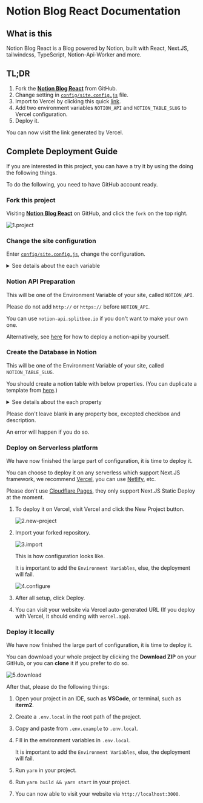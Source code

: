 
# Notion Blog React Documentation

## What is this

Notion Blog React is a Blog powered by Notion, built with React, Next.JS, tailwindcss, TypeScript, Notion-Api-Worker and more.

## TL;DR

1. Fork the [**Notion Blog React**](https://github.com/okisdev/Notion-Blog-React) from GitHub.
2. Change setting in [`config/site.config.js`](https://github.com/okisdev/Notion-Blog-React/blob/main/config/site.config.js) file.
3. Import to Vercel by clicking this quick [link](https://vercel.com/new/git/external?repository-url=https%3A%2F%2Fgithub.com%2FHarry-Yep%2FNotion-Blog-React).
4. Add two environment variables `NOTION_API` and `NOTION_TABLE_SLUG` to Vercel configuration.
5. Deploy it.

You can now visit the link generated by Vercel.

## Complete Deployment Guide

If you are interested in this project, you can have a try it by using the doing the following things.

<Callout type="info">

To do the following, you need to have GitHub account ready.

</Callout>

### Fork this project

Visiting [**Notion Blog React**](https://github.com/okisdev/Notion-Blog-React) on GitHub, and click the `fork` on the top right.

![1.project](/docs/notion-blog-react/intro/1.project.png)

### Change the site configuration

Enter [`config/site.config.js`](https://github.com/okisdev/Notion-Blog-React/blob/main/config/site.config.js), change the configuration.

<details>
  <summary>See details about the each variable</summary>

```js
module.exports = {
    global: {
        author: {
            name: 'Harry Yep', // The Blog author
            github: 'https://github.com/okisdev/Notion-Blog-React', // The Blog author GitHub
            email: 'hi@harrly.com', // The Blog author email
            privacy_policy: 'https://www.harrly.com/privacy-policy', // The Blog Privacy Policy
        },
        site: {
            name: 'Notion Blog React Example', // The Blog title
            description: 'Blog built with Notion, React, Next.js, tailwindcss, TypeScript, Notion-Api-Worker and more.', // The Blog description
            url: 'https://nbr.okis.dev/', // The blog URL
            banner_img: `https://cdn.harrly.com/project/GitHub/Notion-Blog-React/img/Notion-Blog-React.Banner.png`, // The Blog Open Graph image
            language: [
                // The supported language of the Blog (Not recommand to change, only support **简体中文** and **British England** so far)
                {
                    name: 'British English', // The language name (Default is **British English**)
                    code: 'en-GB', // The language code, this is related the URL you visited. For example, `blog.example.com/zh-CN` stand for **简体中文** of the blog.
                },
                {
                    name: 'Simplified Chinese',
                    code: 'zh-CN',
                },
            ],
        },
        content: {
            header: {
                description: `...`, // The description of the Blog, which will be shown on the header of the page. JSX supported.
                image_url: 'https://cdn.harrly.com/global/assets/icon/android-chrome-192x192.png', // The header image
            },
            license: {
                name: 'CC BY-NC-SA 4.0', // The License Name
                url: 'https://creativecommons.org/licenses/by-nc-sa/4.0/', // The License agreement URL
            },
        },
        analytics: {
            google: '', // The Google Analytics UA Code
            splitbee: 'O1KKIQNSGP18', // The Splitbee Analytics Code
        },
    },
};
```

</details>

### Notion API Preparation

<Callout type="info">

This will be one of the Environment Variable of your site, called `NOTION_API`.

</Callout>

<Callout type="warning">

Please do not add `http://` or `https://` before `NOTION_API`.

</Callout>

You can use `notion-api.splitbee.io` if you don't want to make your own one.

Alternatively, see [here](https://github.com/splitbee/notion-api-worker) for how to deploy a notion-api by yourself.

### Create the Database in Notion

<Callout type="info">

This will be one of the Environment Variable of your site, called `NOTION_TABLE_SLUG`.

</Callout>

You should create a notion table with below properties. (You can duplicate a template from [here](https://okisdev.notion.site/2f01c9cec94d4925b2e9aec68b0e850b).)

<details>
  <summary>See details about the each property</summary>

```
title: Title
tag: Multi-select
published: Checkbox
date: Date
slug: Text
author: Person
description: Text
```

</details>

<Callout type="warning">

Please don't leave blank in any property box, excepted checkbox and description.

An error will happen if you do so.

</Callout>

### Deploy on Serverless platform

We have now finished the large part of configuration, it is time to deploy it.

You can choose to deploy it on any serverless which support Next.JS framework, we recommend [Vercel](https://vercel.com), you can use [Netlify](https://www.netlify.com/), etc.

<Callout type="warning">

Please don't use [Cloudflare Pages](https://pages.cloudflare.com/), they only support Next.JS Static Deploy at the moment.

</Callout>

1. To deploy it on Vercel, visit Vercel and click the New Project button.

    ![2.new-project](/docs/notion-blog-react/intro/2.new-project.png)

2. Import your forked repository.

    ![3.import](/docs/notion-blog-react/intro/3.import.png)

    This is how configuration looks like.

    <Callout type="info">

    It is important to add the `Environment Variables`, else, the deployment will fail.

    </Callout>

    ![4.configure](/docs/notion-blog-react/intro/4.configure.png)

3. After all setup, click Deploy.

4. You can visit your website via Vercel auto-generated URL (If you deploy with Vercel, it should ending with `vercel.app`).

### Deploy it locally

We have now finished the large part of configuration, it is time to deploy it.

You can download your whole project by clicking the **Download ZIP** on your GitHub, or you can **clone** it if you prefer to do so.

![5.download](/docs/notion-blog-react/intro/5.download.png)

After that, please do the following things:

1. Open your project in an IDE, such as **VSCode**, or terminal, such as **iterm2**.
2. Create a `.env.local` in the root path of the project.
3. Copy and paste from `.env.example` to `.env.local`.
4. Fill in the environment variables in `.env.local`.

    <Callout type="info">

    It is important to add the `Environment Variables`, else, the deployment will fail.

    </Callout>

5. Run `yarn` in your project.
6. Run `yarn build && yarn start` in your project.
7. You can now able to visit your website via `http://localhost:3000`.
